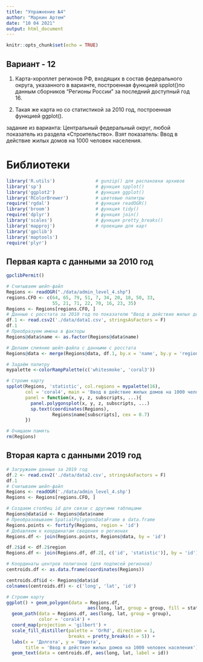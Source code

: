 ---
title: "Упражнение №4"
author: "Маркин Артем"
date: "10 04 2021"
output: html_document
---

```{r setup, include=FALSE}
knitr::opts_chunk$set(echo = TRUE)
```

## Вариант - 12

1. Карта-хороплет регионов РФ, входящих в состав федерального округа, указанного в варианте, построенная функцией spplot()по данным сборников “Регионы России” за последний доступный год 16.

2. Такая же карта но со статистикой за 2010 год, построенная функцией ggplot().

задание из варианта:
Центральный федеральный округ, любой показатель из раздела «Строительство».
Взят показатель: Ввод в действие жилых домов на 1000 человек населения.

# Библиотеки
```{r, warning=F, message=F}
library('R.utils')               # gunzip() для распаковки архивов 
library('sp')                    # функция spplot()
library('ggplot2')               # функция ggplot()
library('RColorBrewer')          # цветовые палитры
require('rgdal')                 # функция readOGR()
library('broom')                 # функция tidy()
require('dplyr')                 # функция join()
library('scales')                # функция pretty_breaks()
library('mapproj')               # проекции для карт
library('gpclib')
library('maptools')
require('plyr')
```

## Первая карта с данными за 2010 год

```{r, warning=F, message=F}
gpclibPermit()

# Считываем шейп-файл
Regions <- readOGR("./data/admin_level_4.shp")
regions.CFO <- c(64, 65, 79, 51, 7, 34, 20, 18, 50, 33,
                 55, 21, 71, 22, 70, 16, 23, 35)
Regions <- Regions[regions.CFO, ]
# Данные с росстата за 2010 год по показателю "Ввод в действие жилых домов на 1000 человек населения" в ЦФО
df.1 <- read.csv2('./data/data1.csv', stringsAsFactors = F)
df.1
# Преобразуем имена в факторы
Regions@data$name <- as.factor(Regions@data$name)

# Делаем слияние шейп-файла с данными с росстата
Regions@data <- merge(Regions@data, df.1, by.x = 'name', by.y = 'region', sort = FALSE)

# Задаём палитру
mypalette <-colorRampPalette(c('whitesmoke', 'coral3'))

# Строим карту
spplot(Regions, 'statistic', col.regions = mypalette(16),
       col = 'coral4', main = 'Ввод в действие жилых домов на 1000 человек населения',
       panel = function(x, y, z, subscripts, ...){
         panel.polygonsplot(x, y, z, subscripts, ...)
         sp.text(coordinates(Regions),
                 Regions$name[subscripts], cex = 0.7)
       })

# Очищаем память
rm(Regions)
```

## Вторая карта с данными 2019 год

```{r}
# Загружаем данные за 2019 год
df.2 <- read.csv2('./data/data2.csv', stringsAsFactors = F)
df.1
# Считываем шейп-файл
Regions <- readOGR('./data/admin_level_4.shp')
Regions <- Regions[regions.CFO, ]

# Создаем столбец id для связи с другими таблицами
Regions@data$id <- Regions@data$name
# Преобразовываем SpatialPolygonsDataFrame в data.frame
Regions.points <- fortify(Regions, region = 'id')
# Добавляем к координатам сведения о регионах
Regions.df <- join(Regions.points, Regions@data, by = 'id')

df.2$id <- df.2$region
Regions.df <- join(Regions.df, df.2[, c('id', 'statistic')], by = 'id')

# Координаты центров полигонов (для подписей регионов)
centroids.df <- as.data.frame(coordinates(Regions))

centroids.df$id <- Regions@data$id
colnames(centroids.df) <- c('long', 'lat', 'id')

# Строим карту
ggplot() + geom_polygon(data = Regions.df,
                              aes(long, lat, group = group, fill = statistic)) +
  geom_path(data = Regions.df, aes(long, lat, group = group),
            color = 'coral4') +
  coord_map(projection = 'gilbert') +
  scale_fill_distiller(palette = 'OrRd', direction = 1,
                       breaks = pretty_breaks(n = 5)) +
  labs(x = 'Долгота', y = 'Широта',
       title = 'Ввод в действие жилых домов на 1000 человек населения') +
  geom_text(data = centroids.df, aes(long, lat, label = id))
```
